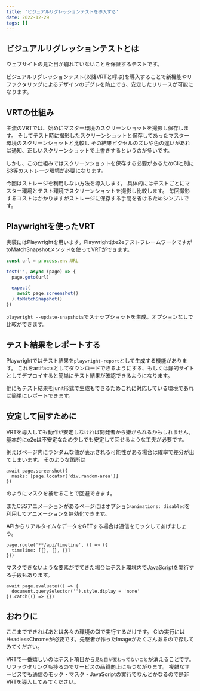 ```yaml
---
title: 'ビジュアルリグレッションテストを導入する'
date: 2022-12-29
tags: []
---
```


## ビジュアルリグレッションテストとは
ウェブサイトの見た目が崩れていないことを保証するテストです。

ビジュアルリグレッションテスト(以降VRTと呼ぶ)を導入することで新機能やリファクタリングによるデザインのデグレを防止でき、安定したリリースが可能になります。

## VRTの仕組み
主流のVRTでは、始めにマスター環境のスクリーンショットを撮影し保存します。
そしてテスト時に撮影したスクリーンショットと保存してあったマスター環境のスクリーンショットと比較し
その結果ピクセルのズレや色の違いがあれば通知、正しいスクリーンショットで上書きするというのが多いです。

しかし、この仕組みではスクリーンショットを保存する必要があるためCIと別にS3等のストレージ環境が必要になります。

今回はストレージを利用しない方法を導入します。
具体的にはテストごとにマスター環境とテスト環境でスクリーンショットを撮影し比較します。
毎回撮影するコストはかかりますがストレージに保存する手間を省けるためシンプルです。

## Playwrightを使ったVRT
実装にはPlaywrightを用います。Playwrightはe2eテストフレームワークですがtoMatchSnapshotメソッドを使ってVRTができます。

```index.spec.ts
const url = process.env.URL

test('', async (page) => {
  page.goto(url)

  expect(
    await page.screenshot()
  ).toMatchSnapshot()
})
```

`playwright --update-snapshots`でスナップショットを生成。オプションなしで比較ができます。

## テスト結果をレポートする
Playwrightではテスト結果を`playwright-report`として生成する機能があります。
これをartifactsとしてダウンロードできるようにする、もしくは静的サイトとしてデプロイすると簡単にテスト結果が確認できるようになります。

他にもテスト結果をjunit形式で生成もできるためこれに対応している環境であれば簡単にレポートできます。

## 安定して回すために
VRTを導入しても動作が安定しなければ開発者から嫌がられるかもしれません。
基本的にe2eは不安定なため少しでも安定して回せるような工夫が必要です。

例えばページ内にランダムな値が表示される可能性がある場合は確率で差分が出てしまいます。
そのような箇所は

```
await page.screenshot({
  masks: [page.locator('div.random-area')]
})
```

のようにマスクを被せることで回避できます。

またCSSアニメーションがあるページにはオプション`animations: disabled`を利用してアニメーションを無効化できます。

APIからリアルタイムなデータをGETする場合は通信をモックしてあげましょう。

```
page.route('**/api/timeline', () => ({
  timeline: [{}, {}, {}]
}))
```

マスクできないような要素がでてきた場合はテスト環境内でJavaScriptを実行する手段もあります。

```
await page.evaluate(() => {
  document.querySelector('').style.diplay = 'none'
}).catch(() => {})
```

## おわりに
ここまでできればあとは各々の環境のCIで実行するだけです。
CIの実行にはHeadlessChromeが必要です。先駆者が作ったImageがたくさんあるので探してみてください。

VRTで一番嬉しいのはテスト項目から`見た目が変わってないこと`が消えることです。
リファクタリングも捗るのでサービスの品質向上にもつながります。
複雑なサービスでも通信のモック・マスク・JavaScriptの実行でなんとかなるので是非VRTを導入してみてください。
